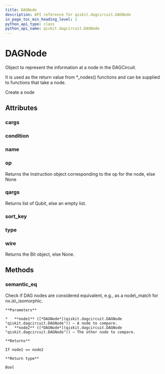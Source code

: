 ```yaml
---
title: DAGNode
description: API reference for qiskit.dagcircuit.DAGNode
in_page_toc_min_heading_level: 1
python_api_type: class
python_api_name: qiskit.dagcircuit.DAGNode
---
```


# DAGNode

<Class id="qiskit.dagcircuit.DAGNode" github="https://github.com/qiskit/qiskit/tree/stable/0.14/qiskit/dagcircuit/dagnode.py" signature="DAGNode(type=None, op=None, name=None, qargs=None, cargs=None, condition=None, wire=None, nid=- 1)">
  Object to represent the information at a node in the DAGCircuit.

  It is used as the return value from \*\_nodes() functions and can be supplied to functions that take a node.

  Create a node

  ## Attributes

  ### cargs

  <Attribute id="qiskit.dagcircuit.DAGNode.cargs" />

  ### condition

  <Attribute id="qiskit.dagcircuit.DAGNode.condition" />

  ### name

  <Attribute id="qiskit.dagcircuit.DAGNode.name" />

  ### op

  <Attribute id="qiskit.dagcircuit.DAGNode.op">
    Returns the Instruction object corresponding to the op for the node, else None
  </Attribute>

  ### qargs

  <Attribute id="qiskit.dagcircuit.DAGNode.qargs">
    Returns list of Qubit, else an empty list.
  </Attribute>

  ### sort\_key

  <Attribute id="qiskit.dagcircuit.DAGNode.sort_key" />

  ### type

  <Attribute id="qiskit.dagcircuit.DAGNode.type" />

  ### wire

  <Attribute id="qiskit.dagcircuit.DAGNode.wire">
    Returns the Bit object, else None.
  </Attribute>

  ## Methods

  ### semantic\_eq

  <Function id="qiskit.dagcircuit.DAGNode.semantic_eq" signature="static DAGNode.semantic_eq(node1, node2)">
    Check if DAG nodes are considered equivalent, e.g., as a node\_match for nx.is\_isomorphic.

    **Parameters**

    *   **node1** ([*DAGNode*](qiskit.dagcircuit.DAGNode "qiskit.dagcircuit.DAGNode")) – A node to compare.
    *   **node2** ([*DAGNode*](qiskit.dagcircuit.DAGNode "qiskit.dagcircuit.DAGNode")) – The other node to compare.

    **Returns**

    If node1 == node2

    **Return type**

    Bool
  </Function>
</Class>

